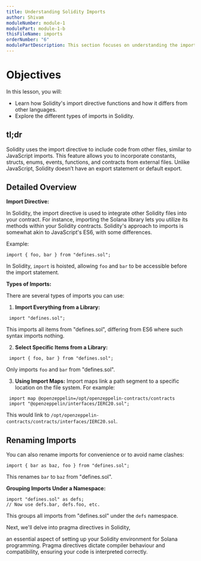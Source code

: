 ```yaml
---
title: Understanding Solidity Imports
author: Shivam
moduleNumber: module-1
modulePart: module-1-b
thisFileName: imports
orderNumber: "6"
modulePartDescription: This section focuses on understanding the import functionality in Solidity, a crucial aspect for building Solana programs.
---
```


# Objectives

In this lesson, you will:

- Learn how Solidity's import directive functions and how it differs from other languages.
- Explore the different types of imports in Solidity.

## tl;dr

Solidity uses the import directive to include code from other files, similar to JavaScript imports. This feature allows you to incorporate constants, structs, enums, events, functions, and contracts from external files. Unlike JavaScript, Solidity doesn’t have an export statement or default export.

## Detailed Overview

**Import Directive:**

In Solidity, the import directive is used to integrate other Solidity files into your contract. For instance, importing the Solana library lets you utilize its methods within your Solidity contracts. Solidity's approach to imports is somewhat akin to JavaScript's ES6, with some differences.

Example:

```solidity
import { foo, bar } from "defines.sol";
```

In Solidity, `import` is hoisted, allowing `foo` and `bar` to be accessible before the import statement. 

**Types of Imports:**

There are several types of imports you can use:

1. **Import Everything from a Library:**

```solidity
 import "defines.sol";
```
   This imports all items from "defines.sol", differing from ES6 where such syntax imports nothing.

2. **Select Specific Items from a Library:**

```solidity
 import { foo, bar } from "defines.sol";
```
  Only imports `foo` and `bar` from "defines.sol".

3. **Using Import Maps:**
   Import maps link a path segment to a specific location on the file system.
   For example:

```solidity
 import map @openzeppelin=/opt/openzeppelin-contracts/contracts
 import "@openzeppelin/interfaces/IERC20.sol";
```
   This would link to `/opt/openzeppelin-contracts/contracts/interfaces/IERC20.sol`.

## Renaming Imports

You can also rename imports for convenience or to avoid name clashes:

```solidity
import { bar as baz, foo } from "defines.sol";
```

This renames `bar` to `baz` from "defines.sol".

**Grouping Imports Under a Namespace:**

```solidity
import "defines.sol" as defs;
// Now use defs.bar, defs.foo, etc.
```

This groups all imports from "defines.sol" under the `defs` namespace.

Next, we'll delve into pragma directives in Solidity,

an essential aspect of setting up your Solidity environment for Solana programming. Pragma directives dictate compiler behaviour and compatibility, ensuring your code is interpreted correctly.